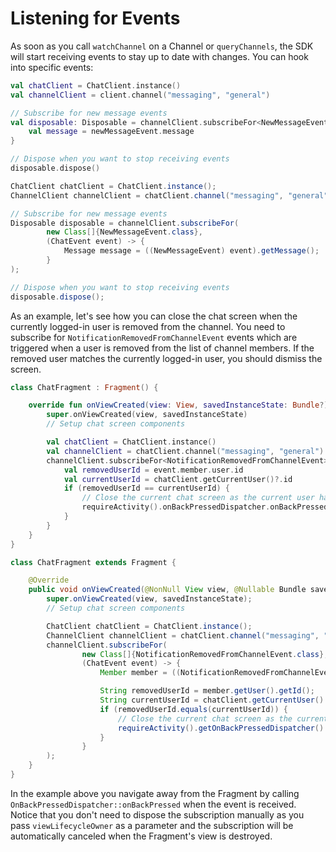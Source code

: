 
# Listening for Events

As soon as you call `watchChannel` on a Channel or `queryChannels`, the SDK will start receiving events to stay up to date with changes. You can hook into specific events:

<Tabs>
<TabItem value="kotlin" label="Kotlin">

```kotlin
val chatClient = ChatClient.instance()
val channelClient = client.channel("messaging", "general")

// Subscribe for new message events
val disposable: Disposable = channelClient.subscribeFor<NewMessageEvent> { newMessageEvent ->
    val message = newMessageEvent.message
}

// Dispose when you want to stop receiving events
disposable.dispose()
```
</TabItem>

<TabItem value="java" label="Java">

```java
ChatClient chatClient = ChatClient.instance();
ChannelClient channelClient = chatClient.channel("messaging", "general");

// Subscribe for new message events
Disposable disposable = channelClient.subscribeFor(
        new Class[]{NewMessageEvent.class},
        (ChatEvent event) -> {
            Message message = ((NewMessageEvent) event).getMessage();
        }
);

// Dispose when you want to stop receiving events
disposable.dispose();
```
</TabItem>
</Tabs>

As an example, let's see how you can close the chat screen when the currently logged-in user is removed from the channel. You need to subscribe for `NotificationRemovedFromChannelEvent` events which are triggered when a user is removed from the list of channel members. If the removed user matches the currently logged-in user, you should dismiss the screen.

<Tabs>
<TabItem value="kotlin" label="Kotlin">

```kotlin
class ChatFragment : Fragment() {

    override fun onViewCreated(view: View, savedInstanceState: Bundle?) {
        super.onViewCreated(view, savedInstanceState)
        // Setup chat screen components

        val chatClient = ChatClient.instance()
        val channelClient = chatClient.channel("messaging", "general")
        channelClient.subscribeFor<NotificationRemovedFromChannelEvent>(viewLifecycleOwner) { event ->
            val removedUserId = event.member.user.id
            val currentUserId = chatClient.getCurrentUser()?.id
            if (removedUserId == currentUserId) {
                // Close the current chat screen as the current user has been removed
                requireActivity().onBackPressedDispatcher.onBackPressed()
            }
        }
    }
}
```
</TabItem>

<TabItem value="java" label="Java">

```java
class ChatFragment extends Fragment {

    @Override
    public void onViewCreated(@NonNull View view, @Nullable Bundle savedInstanceState) {
        super.onViewCreated(view, savedInstanceState);
        // Setup chat screen components

        ChatClient chatClient = ChatClient.instance();
        ChannelClient channelClient = chatClient.channel("messaging", "general");
        channelClient.subscribeFor(
                new Class[]{NotificationRemovedFromChannelEvent.class},
                (ChatEvent event) -> {
                    Member member = ((NotificationRemovedFromChannelEvent) event).getMember();

                    String removedUserId = member.getUser().getId();
                    String currentUserId = chatClient.getCurrentUser().getId();
                    if (removedUserId.equals(currentUserId)) {
                        // Close the current chat screen as the current user has been removed
                        requireActivity().getOnBackPressedDispatcher().onBackPressed();
                    }
                }
        );
    }
}
```
</TabItem>
</Tabs>

In the example above you navigate away from the Fragment by calling `OnBackPressedDispatcher::onBackPressed` when the event is received. Notice that you don't need to dispose the subscription manually as you pass `viewLifecycleOwner` as a parameter and the subscription will be automatically canceled when the Fragment's view is destroyed.
